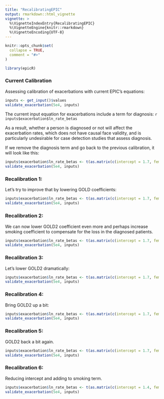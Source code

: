 ```yaml
---
title: "RecalibratingEPIC"
output: rmarkdown::html_vignette
vignette: >
  %\VignetteIndexEntry{RecalibratingEPIC}
  %\VignetteEngine{knitr::rmarkdown}
  %\VignetteEncoding{UTF-8}
---
```


```r
knitr::opts_chunk$set(
  collapse = TRUE,
  comment = "#>"
)
```

```r
library(epicR)
```

### Current Calibration

Assessing calibration of exacerbations with current EPIC's equations:

```r
inputs <- get_input()$values
validate_exacerbation(5e4, inputs)
```

The current input equation for exacerbations include a term for diagnosis: `r inputs$exacerbation$ln_rate_betas`

As a result, whether a person is diagnosed or not will affect the exacerbation rates, which does not have causal face validity, and is particularly undesirable for case detection studies that assess diagnosis.

If we remove the diagnosis term and go back to the previous calibration, it will look like this:

```r
inputs$exacerbation$ln_rate_betas <- t(as.matrix(c(intercept = 1.7, female = 0, age = 0.04082 * 0.1, fev1 = -1.5, smoking_status = 0, gold1 = 0.6 , gold2 = 0.35 , gold3 = 0.08 , gold4 = -0.35 , diagnosis_effect = 0)))
validate_exacerbation(5e4, inputs)
```

### Recalibration 1: 

Let's try to improve that by lowering GOLD coefficients:

```r
inputs$exacerbation$ln_rate_betas <- t(as.matrix(c(intercept = 1.7, female = 0, age = 0.04082 * 0.1, fev1 = -1.5, smoking_status = 0, gold1 = 0.3 , gold2 = 0.1 , gold3 = 0.08 , gold4 = -0.35 , diagnosis_effect = 0)))
validate_exacerbation(5e4, inputs)
```

### Recalibration 2:

We can now lower GOLD2 coefficient even more and perhaps increase smoking coefficient to compensate for the loss in the diagnosed patients.

```r
inputs$exacerbation$ln_rate_betas <- t(as.matrix(c(intercept = 1.7, female = 0, age = 0.04082 * 0.1, fev1 = -1.5, smoking_status = 0.5, gold1 = 0.3 , gold2 = 0.05 , gold3 = 0.08 , gold4 = -0.35 , diagnosis_effect = 0)))
validate_exacerbation(5e4, inputs)
```

### Recalibration 3: 

Let's lower GOLD2 dramatically:

```r
inputs$exacerbation$ln_rate_betas <- t(as.matrix(c(intercept = 1.7, female = 0, age = 0.04082 * 0.1, fev1 = -1.5, smoking_status = 0.5, gold1 = 0.3 , gold2 = -0.5 , gold3 = 0.08 , gold4 = -0.35 , diagnosis_effect = 0)))
validate_exacerbation(5e4, inputs)
```

### Recalibration 4: 

Bring GOLD2 up a bit:

```r
inputs$exacerbation$ln_rate_betas <- t(as.matrix(c(intercept = 1.7, female = 0, age = 0.04082 * 0.1, fev1 = -1.5, smoking_status = 0.5, gold1 = 0.3 , gold2 = -0.2 , gold3 = 0.08 , gold4 = -0.35 , diagnosis_effect = 0)))
validate_exacerbation(5e4, inputs)
```

### Recalibration 5: 

GOLD2 back a bit again.

```r
inputs$exacerbation$ln_rate_betas <- t(as.matrix(c(intercept = 1.7, female = 0, age = 0.04082 * 0.1, fev1 = -1.5, smoking_status = 0.5, gold1 = 0.3 , gold2 = -0.3 , gold3 = 0.08 , gold4 = -0.35 , diagnosis_effect = 0)))
validate_exacerbation(5e4, inputs)
```

### Recalibration 6:

Reducing intercept and adding to smoking term.

```r
inputs$exacerbation$ln_rate_betas <- t(as.matrix(c(intercept = 1.4, female = 0, age = 0.04082 * 0.1, fev1 = -1.5, smoking_status = 0.7, gold1 = 0.3 , gold2 = -0.3 , gold3 = 0.08 , gold4 = -0.35 , diagnosis_effect = 0)))
validate_exacerbation(5e4, inputs)
```

### 

